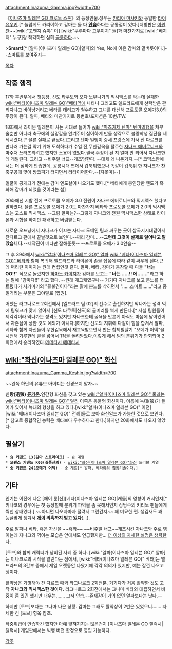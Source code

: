 {{{+1 ガンマ | Gamma}}}

attachment:Inazuma_Gamma.jpg?width=700

《[[이나즈마 일레븐 GO 크로노 스톤]]》의 등장인물.성우는 [[카리야 마사키]]와 동일한 [[타이 유우키]].[* 놀랍게도 카리야하고 감마는 둘 다 '''[[안습]]'''하다는 공통점이 있다.]더빙판은 [[이원찬]]~~[wiki:"고엔지 슈야" 이] [wiki:"쿠루마다 고우이치" 둘]과 마찬가지로 [wiki:"베지터" 누구]랑 착각하면 심히 [[골룸]]하다.~~

>'''Smart!'''[* [알파(이나즈마 일레븐 GO)|알파]의 Yes, No에 이은 감마의 말버릇이다.]--스마트를 보여주지--

[[목차]]

== 작중 행적 ==
17화 후반부에서 첫등장. 신도 타쿠토와 오다 노부나가의 믹시맥스를 막는데 실패한 [[wiki:"베타(이나즈마 일레븐 GO)"베타]]앞에 나타나 그러고도 엘드라드에게 선택받은 관리자냐고 비아냥거리고 베타를 데리고가 철수하고 그녀를 대신해 [[프로토콜 오메가]]3.0의 주장이 된다. 알파, 베타와 마찬가지로 등번호/포지션은 10번/FW.

18화에서 라이몬 일레븐이 사는 시대로 들어가 [[wiki:"마츠카제 텐마" 텐마]]일행을 쳐부술뿐만 아니라 축구에의 실망감을 안겨주어 싫어하게 만들 생각으로 불량학생 집단을 세뇌시켰다.[* 물론 실패로 끝났다.]그리고 텐마 일행이 중세 프랑스에 가서 잔 다르크를 만나러 가는걸 막기 위해 도착하다가 수일 전,무한감옥을 탈주한 [[자나크 애버로니크]]와 마주쳐 쓰러뜨리려고 했지만 소용이 없었다.결국 주장이 된 지 얼마 안 되어서 자나크한테 개발린다. 그리고 --비주얼 너프--개조당한다. --대체 왜 나온거지.--[* 코믹스판에서는 더 심하게 안습한데, 공룡시대 편에서 갑툭튀했으나 똑같이 갑툭튀 한 자나크가 찬 축구공에 맞아 쌍코피가 터지면서 리타이어한다.--[지못미]--]

얼굴이 공개되기 전에는 감마 엔도설이 나오기도 했다.[* 베타에게 봉인당한 엔도가 흑화해 감마가 되었을 것이라는 설]

20화에선 시합 전에 프로토콜 오메가 3.0 전원이 자나크 에버로니크와 믹시맥스 했다고 말하였다. 물론 프로토콜 오메가 2.0도 마찬가지 베타와 프로토콜 오메가 2.0의 믹시맥스는 고스트 믹시맥스. --그럼 알파는?--그렇게 자나크와 전원 믹시맥스한 상태로 라이몬과 시합을 하지만 패배하고 버림받는다.

새로운 오프닝에서 자나크가 이끄는 자나크 도메인 팀과 싸우는 곳이 삼국지시대같아서 잔다르크 편에서 끝날것으로 보인다.--쩌리 감마....--'''그런데 그것이 실제로 일어나고 말았습니다.'''--제작진이 베타만 잘해준듯--
--프로토콜 오메가 3.0안습--

그 후 39화에서 [[wiki:"알파(이나즈마 일레븐 GO)" 알파]],[[wiki:"베타(이나즈마 일레븐 GO)" 베타]]와 함께 복귀해 엘드라드와 라이몬이 손을 잡음에 따라 같이 싸우게 된다.근데 쩌리란 이미지는 원래 컨셉인것 같다. 알파, 베타, 감마가 등장할 때 다들 '''"너는 OO!!"''' 식으로 놀랐지만 [[하마노 카이지]]가 감마를 보고는 '''"너는……!! 에……."'''라고 하는 말에 "감마다!!" 라고 했다. --원래 개그캐였구나-- 거기다 자나크를 보고 분노를 터트렸다가 사카마키의 "꼴불견이다"라는 말에 분노를 삭히면서 "……스마트……."라고 중얼거리는 부분은 그야말로 [압권].

어쨌든 라그나로크 2회전에서 [엘드라드 팀 02]의 선수로 출전하지만 막나가는 성격 덕에 팀워크가 맞지 않아서 [신도 타쿠토|신도]의 골머리를 썩게 만든다.[* 사실 팀원들이 제각각이라 막나가는 성격도 있지만 자나크한테 굴욕을 맛본게 아직도 마음에 남아있어서 자존심이 상한 것도 예외가 아니다.]하지만 신도의 지휘에 다같이 힘을 합쳐서 알파,베타와 함께 자신들이 무한감옥에서 재교육받으면서 만든 합체필살기 "오메가 어택"을 시전해 기루한테 골을 넣어서 1점을 돌려받았다.이렇게 해서 팀의 분위기가 만회되어 2회전에서 승리하였다.[[메데타시 메데타시]]

== [[wiki:"화신(이나즈마 일레븐 GO)" 화신]] ==
attachment:Inazuma_Gamma_Keshin.jpg?width=700

~~왼쪽 하단의 유튜브 아이디는 신경쓰지 말자~~

'''신랑(迅狼) [[류카온]].'''인간형 화신을 갖고 있는 [[wiki:"알파(이나즈마 일레븐 GO)" 둘과는]] [[wiki:"베타(이나즈마 일레븐 GO)" 달리]] 이쪽은 동물형 화신이다. 이름에 늑대(狼)가 들어가 있어서 늑대의 형상을 하고 있다.[wiki:"알파(이나즈마 일레븐 GO)" 이전] [wiki:"베타(이나즈마 일레븐 GO)" 전례]들로 보아 화신암드가 가능한 것으로 보인다.[* 참고로 종합적인 능력은 베타보다 우수하다고 한다.]하지만 20화에서도 나오지 않았다.

== 필살기 ==
 * '''슛 커맨드 13(감마 스트라이크)''' - 슛 계열
 * '''오펜스 커맨드 K06(질풍신뢰)''' - [[wiki:"화신(이나즈마 일레븐 GO)"화신]] 드리블 계열
 * '''슛 커맨드 24(오메가 어택)''' - 슛 계열[* 알파, 베타와의 합동기술이다.]

== 기타 ==
인기는 이전에 나온 [페이 룬|신][베타(이나즈마 일레븐 GO)|캐들]의 영향이 커서인지[* 키나코의 경우에는 첫 등장할때 분위기 파악을 좀 못해서인지 상당수의 키리노 팬들에게 찍힌 상태였다.] ~~아니면 나오자마자 털려서 그런건지~~ 꽤 미묘한 편. 생김새도 꽤 능글맞게 생겨서 '''[[게이]] 의혹까지 받고 있다'''(…).

주로 알파나 베타, 혹은 자신을 ~~흑화~~ ~~비주얼 너프~~개조시킨 자나크와 주로 엮이는데 자나크와 엮이는 모습은 앞에서도 언급했지만… [[더 이상의 자세한 설명은 생략한다]].

[토브]와 함께 캐릭터가 낭비된 사례 중 하나. [wiki:"알파(이나즈마 일레븐 GO)" 알파]는 이나크로의 시작을 알린다는 점에서, [wiki:"베타(이나즈마 일레븐 GO)" 베타]는 엘드라드의 3간부 중에서 제일 오랫동안 나왔기에 각각 의의가 있지만, 얘는 잠깐 나오고 땡이다.

활약상은 기껏해야 잔 다르크 때와 라그나로크 2회전뿐. 거기다가 처음 활약한 것도 고작 '''자나크와 믹시맥스한 것이다.''' 라그나로크 2회전에서는 그나마 베타와 대립하면서 비중이 좀 있긴 했지만 대우는……. 그저 안습.--존재감이 거의 없던 알파보다는 낫다.--

하지만 [토브]보다는 그나마 나은 상황. 감마는 그래도 활약상이 2번은 있었으니……. 자세한 건 [토브] 항목 참조.

작중취급이 안습하긴 했지만 아예 잊혀지지는 않은건지 [이나즈마 일레븐 GO 갤럭시|갤럭시] 게임판에서는 빅뱅 버전 한정으로 영입 가능하다.

[[각주]]
